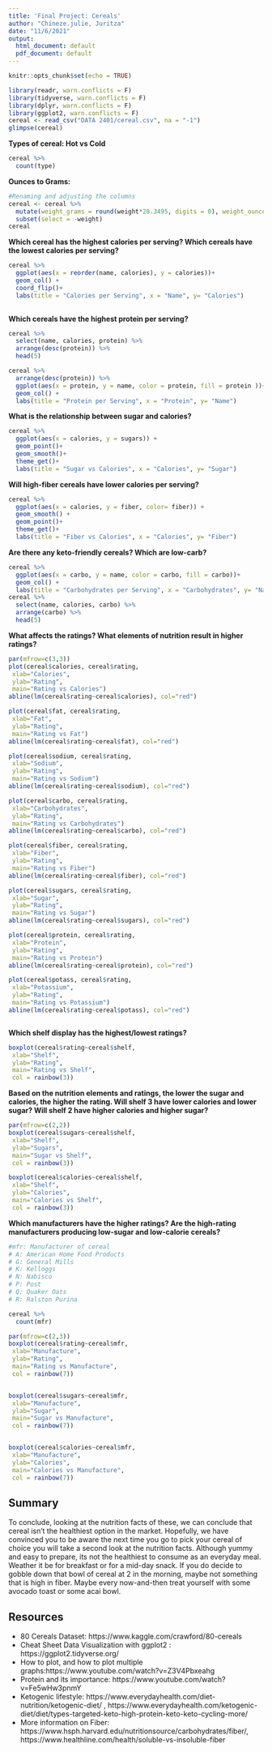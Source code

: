 ```yaml
---
title: 'Final Project: Cereals'
author: "Chineze.julie, Juritza"
date: "11/6/2021"
output:
  html_document: default
  pdf_document: default
---
```


```r
knitr::opts_chunk$set(echo = TRUE)
```


```r
library(readr, warn.conflicts = F)
library(tidyverse, warn.conflicts = F)
library(dplyr, warn.conflicts = F)
library(ggplot2, warn.conflicts = F) 
cereal <- read_csv("DATA 2401/cereal.csv", na = "-1")
glimpse(cereal)
```
**Types of cereal: Hot vs Cold**
```r
cereal %>% 
  count(type)
```


**Ounces to Grams:**
```r
#Renaming and adjusting the columns 
cereal <- cereal %>% 
  mutate(weight_grams = round(weight*28.3495, digits = 0), weight_ounces = weight, rating = ceiling(rating)) %>% 
  subset(select = -weight)
cereal

```

**Which cereal has the highest calories per serving? Which cereals have the lowest calories per serving?**

```r

cereal %>%
  ggplot(aes(x = reorder(name, calories), y = calories))+
  geom_col() +
  coord_flip()+ 
  labs(title = "Calories per Serving", x = "Name", y= "Calories")
  
```


**Which cereals have the highest protein per serving?**

```r
cereal %>% 
  select(name, calories, protein) %>% 
  arrange(desc(protein)) %>% 
  head(5)

cereal %>% 
  arrange(desc(protein)) %>% 
  ggplot(aes(x = protein, y = name, color = protein, fill = protein ))+
  geom_col() +
  labs(title = "Protein per Serving", x = "Protein", y= "Name")

```


**What is the relationship between sugar and calories?** 
```r
cereal %>% 
  ggplot(aes(x = calories, y = sugars)) +
  geom_point()+
  geom_smooth()+ 
  theme_get()+
  labs(title = "Sugar vs Calories", x = "Calories", y= "Sugar")
```

**Will high-fiber cereals have lower calories per serving? ** 
```r

cereal %>% 
  ggplot(aes(x = calories, y = fiber, color= fiber)) +
  geom_smooth() +
  geom_point()+ 
  theme_get()+
  labs(title = "Fiber vs Calories", x = "Calories", y= "Fiber")

```

**Are there any keto-friendly cereals? Which are low-carb?** 
```r

cereal %>% 
  ggplot(aes(x = carbo, y = name, color = carbo, fill = carbo))+
  geom_col() +
  labs(title = "Carbohydrates per Serving", x = "Carbohydrates", y= "Name")
cereal %>% 
  select(name, calories, carbo) %>% 
  arrange(carbo) %>% 
  head(5)

```
**What affects the ratings? What elements of nutrition result in higher ratings?**

```r
par(mfrow=c(3,3))
plot(cereal$calories, cereal$rating,  
 xlab="Calories",
 ylab="Rating",
 main="Rating vs Calories")
abline(lm(cereal$rating~cereal$calories), col="red")

plot(cereal$fat, cereal$rating, 
 xlab="Fat",
 ylab="Rating",
 main="Rating vs Fat")
abline(lm(cereal$rating~cereal$fat), col="red")

plot(cereal$sodium, cereal$rating,
 xlab="Sodium",
 ylab="Rating",
 main="Rating vs Sodium")
abline(lm(cereal$rating~cereal$sodium), col="red")

plot(cereal$carbo, cereal$rating,
 xlab="Carbohydrates",
 ylab="Rating",
 main="Rating vs Carbohydrates")
abline(lm(cereal$rating~cereal$carbo), col="red")

plot(cereal$fiber, cereal$rating,
 xlab="Fiber",
 ylab="Rating",
 main="Rating vs Fiber")
abline(lm(cereal$rating~cereal$fiber), col="red")

plot(cereal$sugars, cereal$rating,
 xlab="Sugar",
 ylab="Rating",
 main="Rating vs Sugar")
abline(lm(cereal$rating~cereal$sugars), col="red")

plot(cereal$protein, cereal$rating,
 xlab="Protein",
 ylab="Rating",
 main="Rating vs Protein")
abline(lm(cereal$rating~cereal$protein), col="red")

plot(cereal$potass, cereal$rating,
 xlab="Potassium",
 ylab="Rating",
 main="Rating vs Potassium")
abline(lm(cereal$rating~cereal$potass), col="red")



```
**Which shelf display has the highest/lowest ratings?**

```r
boxplot(cereal$rating~cereal$shelf,
 xlab="Shelf",
 ylab="Rating",
 main="Rating vs Shelf",
 col = rainbow(3))

```


**Based on the nutrition elements and ratings, the lower the sugar and calories, the higher the rating. Will shelf 3 have lower calories and lower sugar? Will shelf 2 have higher calories and higher sugar? **


```r
par(mfrow=c(2,2))
boxplot(cereal$sugars~cereal$shelf,
 xlab="Shelf",
 ylab="Sugars",
 main="Sugar vs Shelf",
 col = rainbow(3))

boxplot(cereal$calories~cereal$shelf,
 xlab="Shelf",
 ylab="Calories",
 main="Calories vs Shelf",
 col = rainbow(3))

```

**Which manufacturers have the higher ratings? Are the high-rating manufacturers producing low-sugar and low-calorie cereals?** 

```r
#mfr: Manufacturer of cereal
# A: American Home Food Products
# G: General Mills
# K: Kelloggs
# N: Nabisco
# P: Post
# Q: Quaker Oats
# R: Ralston Purina

cereal %>% 
  count(mfr)
```

```r


par(mfrow=c(2,3))
boxplot(cereal$rating~cereal$mfr,
 xlab="Manufacture",
 ylab="Rating",
 main="Rating vs Manufacture",
 col = rainbow(7))


boxplot(cereal$sugars~cereal$mfr,
 xlab="Manufacture",
 ylab="Sugar",
 main="Sugar vs Manufacture",
 col = rainbow(7))


boxplot(cereal$calories~cereal$mfr,
 xlab="Manufacture",
 ylab="Calories",
 main="Calories vs Manufacture",
 col = rainbow(7))

```

## Summary

To conclude, looking at the nutrition facts of these, we can conclude that cereal isn't the healthiest option in the market. Hopefully, we have convinced you to be aware the next time you go to pick your cereal of choice you will take a second look at the nutrition facts. Although yummy and easy to prepare, its not the healthiest to consume as an everyday meal. Weather it be for breakfast or for a mid-day snack. If you do decide to gobble down that bowl of cereal at 2 in the morning, maybe not something that is high in fiber. Maybe every now-and-then treat yourself with some avocado toast or some acai bowl. 


## Resources 

- 80 Cereals Dataset: https://www.kaggle.com/crawford/80-cereals
- Cheat Sheet Data Visualization with ggplot2 : https://ggplot2.tidyverse.org/
- How to plot, and how to plot multiple graphs:https://www.youtube.com/watch?v=Z3V4Pbxeahg
- Protein and its importance: https://www.youtube.com/watch?v=Fe5wHw3pnmY
- Ketogenic lifestyle: https://www.everydayhealth.com/diet-nutrition/ketogenic-diet/ , https://www.everydayhealth.com/ketogenic-diet/diet/types-targeted-keto-high-protein-keto-keto-cycling-more/
- More information on Fiber: https://www.hsph.harvard.edu/nutritionsource/carbohydrates/fiber/, https://www.healthline.com/health/soluble-vs-insoluble-fiber




